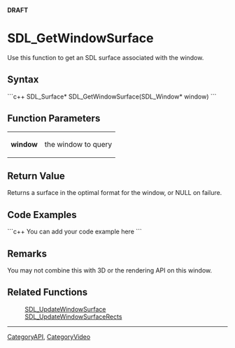 <!-- pragma section-numbers off -->
<!-- pragma camelcase off -->
'''DRAFT'''

= SDL_GetWindowSurface =
Use this function to get an SDL surface associated with the window.


== Syntax ==
```c++
SDL_Surface* SDL_GetWindowSurface(SDL_Window* window)
```

== Function Parameters ==
{|
|'''window'''
|the window to query
|}

== Return Value ==
Returns a surface in the optimal format for the window, or NULL on failure.

== Code Examples ==
```c++
You can add your code example here
```

== Remarks ==
You may not combine this with 3D or the rendering API on this window.

== Related Functions ==
:[[SDL_UpdateWindowSurface]]
:[[SDL_UpdateWindowSurfaceRects]]

----
[[CategoryAPI]], [[CategoryVideo]]
